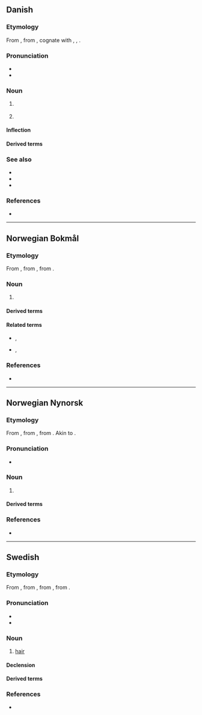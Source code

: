 {{also|har|Har|hár|Hár|hār|här|Appendix:Variations of "har"}}
==Danish==

===Etymology===
From {{der|da|non|hár}}, from {{der|da|gem-pro|*hērą}}, cognate with {{cog|en|hair}}, {{cog|de|Haar}}, {{cog|nl|haar}}.

===Pronunciation===
* {{IPA|da|/hɔːˀr/|[ˈhɒˀ]}}
* {{homophones|da|hård}}

===Noun===
{{wikipedia|lang=da}}
{{da-noun|et}}

# {{lb|da|uncountable}} {{l|en|hair}} {{q|collectively}}
#:{{ux|da|Dit '''hår''' er pænt.|Your '''hair''' looks nice.}}
# {{lb|da|countable}} {{l|en|hair}} {{q|single [[strand]] of hair}}
#:{{ux|da|Der er et '''hår''' i min suppe.|There is a '''hair''' in my soup.}}

====Inflection====
{{da-decl|et}}

====Derived terms====
{{der4|da
|behåret
|behåring
|dyrehår
|dækhår
|gråhåret
|hundehår
|hvidhåret
|håraffald
|håret
|hårbalsam
|hårbund
|hårbånd
|hårbørste
|hårfager
|hårfarve
|hårfin
|hårfjerning
|hårkar
|hårlak
|hårløs
|hårmode
|hårnet
|hårnål
|hårpisk
|hårpleje
|hårsbred
|hårshampoo
|hårsløjfe
|hårspids
|hårspænde
|hårtot
|hårtrukken
|hårtype
|hårtørrer
|hårvask
|hårvækst
|kattehår
|knurhår
|lyshåret
|morgenhår
|mørkhåret
|næsehår
|rødhåret
|skæghår
|tyndhåret
|øjenhår
}}

===See also===
* {{l|da|bakkenbart|g=c}}
* {{l|da|overskæg|g=n}}
* {{l|da|skæg|g=n}}

===References===
* {{R:DDO}}

----

==Norwegian Bokmål==
{{wikipedia|lang=no}}

===Etymology===
From {{der|nb|non|hár}}, from {{der|nb|gem-pro|*hērą}}, from {{der|nb|ine-pro|*keres-||rough hair, bristle}}.

===Noun===
{{nb-noun-n1}} {{q|both countable and uncountable}}

# {{l|en|hair}}

====Derived terms====
{{Template:User:Donnanz/der3-u|lang=nb
|hårbørste
|hårbøyle
|hårfeste
|hårfin
|hårføner
|hårklipp
|hårnål
|hårreisende
|hårrull
|hårspray
|hårstil
|hårstrikk
|hårtap
|kjønnshår
|menneskehår
}}

====Related terms====
* {{l|nb|behåret}}, {{l|nb|behåra}}
* {{l|nb|håret}}, {{l|nb|hårete}}

===References===
* {{R:The Bokmål Dictionary}}

----

==Norwegian Nynorsk==
{{wikipedia|lang=nn}}

===Etymology===
From {{der|nn|non|hár}}, from {{der|nn|gem-pro|*hērą}}, from {{der|nn|ine-pro|*keres-||rough hair, bristle}}. Akin to {{cog|en|hair}}.

===Pronunciation===
* {{IPA|no|/hoːr/}}

===Noun===
{{nn-noun-n1}} {{q|both countable and uncountable}}

# {{l|en|hair}}

====Derived terms====
{{Template:User:Donnanz/der3-u|lang=nn
|hårbørste
|hårfin
|hårklipp
|hårnål
|hårreisande
|hårrull
|hårspray
|hårstil
|hårstrikk
|hårtap
|kjønnshår
|menneskehår
}}

===References===
* {{R:The Nynorsk Dictionary}}

----

==Swedish==

===Etymology===
From {{inh|sv|gmq-osw|har|hār}}, from {{inh|sv|non|hár}}, from {{inh|sv|gem-pro|*hērą}}, from {{der|sv|ine-pro|*keres-||rough hair, bristle}}.

===Pronunciation===
* {{IPA|sv|/hoːr/}}
* {{audio|sv|Sv-hår.ogg|audio}}

===Noun===
{{wikipedia|lang=sv}}
{{sv-noun|n}}

# [[hair]]

====Declension====
{{sv-infl-noun-n-zero}}

====Derived terms====
{{der4|sv|ansiktshår|brösthår|glashår|flimmerhår|huvudhår|håra|hårarbete|håravfall|hårbalsam|hårband|hårbeklädd|hårbeklädnad|hårbevuxen|hårbeväxt|hårboll|hårborste|hårborttagning|hårbotten|hårbuckla|hårburr|hårdra|hårfager|hårfin|hårfinhet|hårfläta|hårfollikel|hårfrissa|hårfrisyr|hårfrisör|hårfrisörska|hårfärg|hårfärgning|hårfäste|hårfön|hårförlängning|hårgelé|hårig|hårighet|hårklippning|hårklyveri|hårklämma|hårknut|hårkors|hårkärl|hårlag|hårlock|hårlugg|hårläggning|hårlös|hårlöshet|hårman|hårmode|hårmousse|hårnål|hårnät|hårolja|hårpensel|hårpiska|hårpomada|hårpung|hårrem|hårresande|hårrörskärl|hårsalong|hårsbredd|hårschampo|hårslinga|hårsmån|hårsnodd|hårspray|hårsprej|hårspänne|hårstrå|hårsvall|hårsäck|hårtest|hårtofs|hårtork|hårtott|hårtransplantation|hårtuss|hårtvättning|hårtång|håruppsättning|hårvalk|hårvatten|hårvax|hårvirvel|hårvård|hårväxt|hänga på ett hår|hänga på håret|könshår|känselhår|löshår|morrhår|näshår|pubeshår|skyddshår|täckhår|ullhår}}

===References===
* {{R:svenska.se|saol|hår}}

{{top|sv|Hair}}